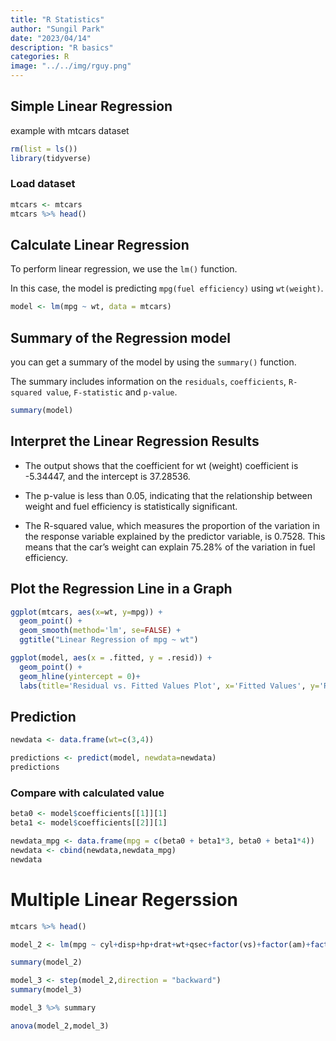 ```yaml
---
title: "R Statistics"
author: "Sungil Park"
date: "2023/04/14"
description: "R basics"
categories: R
image: "../../img/rguy.png"
---
```


## Simple Linear Regression

example with mtcars dataset

```r
rm(list = ls())
library(tidyverse)
```

### Load dataset

```r
mtcars <- mtcars
mtcars %>% head()
```

## Calculate Linear Regression

To perform linear regression, we use the `lm()` function.

In this case, the model is predicting `mpg(fuel efficiency)` using `wt(weight)`.

```r
model <- lm(mpg ~ wt, data = mtcars)
```

## Summary of the Regression model

you can get a summary of the model by using the `summary()` function.

The summary includes information on the `residuals`, `coefficients`, `R-squared value`, `F-statistic` and `p-value`.

```r
summary(model)
```

## Interpret the Linear Regression Results

-   The output shows that the coefficient for wt (weight) coefficient is -5.34447, and the intercept is 37.28536.

-   The p-value is less than 0.05, indicating that the relationship between weight and fuel efficiency is statistically significant.

-   The R-squared value, which measures the proportion of the variation in the response variable explained by the predictor variable, is 0.7528. This means that the car's weight can explain 75.28% of the variation in fuel efficiency.

## Plot the Regression Line in a Graph

```r
ggplot(mtcars, aes(x=wt, y=mpg)) +
  geom_point() +
  geom_smooth(method='lm', se=FALSE) +
  ggtitle("Linear Regression of mpg ~ wt")
```

```r
ggplot(model, aes(x = .fitted, y = .resid)) +
  geom_point() +
  geom_hline(yintercept = 0)+
  labs(title='Residual vs. Fitted Values Plot', x='Fitted Values', y='Residuals')
```

## Prediction

```r
newdata <- data.frame(wt=c(3,4))

predictions <- predict(model, newdata=newdata)
predictions
```

### Compare with calculated value

```r
beta0 <- model$coefficients[[1]][1]
beta1 <- model$coefficients[[2]][1]

newdata_mpg <- data.frame(mpg = c(beta0 + beta1*3, beta0 + beta1*4))
newdata <- cbind(newdata,newdata_mpg)
newdata
```



# Multiple Linear Regerssion

```r
mtcars %>% head()
```

```r
model_2 <- lm(mpg ~ cyl+disp+hp+drat+wt+qsec+factor(vs)+factor(am)+factor(gear)+factor(carb), data=mtcars)
```

```r
summary(model_2)
```

```r
model_3 <- step(model_2,direction = "backward")
summary(model_3)
```


```r
model_3 %>% summary
```


```r
anova(model_2,model_3)
```
